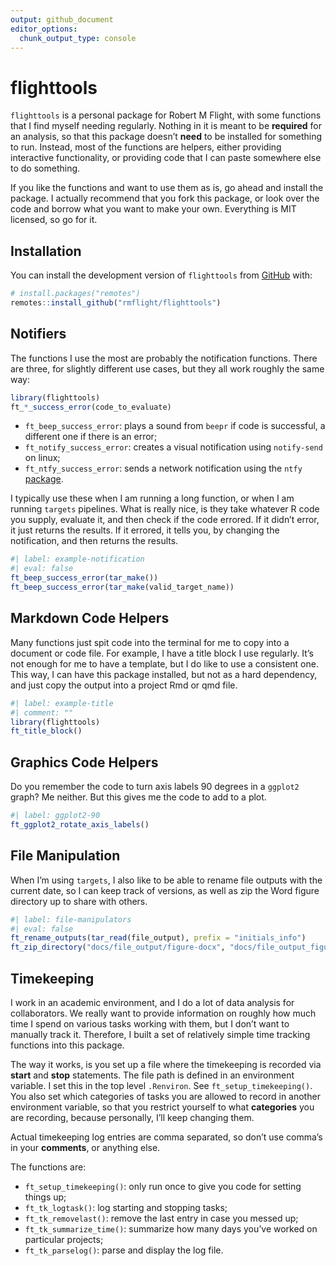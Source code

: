```yaml
---
output: github_document
editor_options: 
  chunk_output_type: console
---
```



# flighttools

<!-- badges: start -->
<!-- badges: end -->

`flighttools` is a personal package for Robert M Flight, with some functions that I find
myself needing regularly.
Nothing in it is meant to be **required** for an analysis, so that this package doesn't **need** to
be installed for something to run.
Instead, most of the functions are helpers, either providing interactive functionality, or providing
code that I can paste somewhere else to do something.

If you like the functions and want to use them as is, go ahead and install the package.
I actually recommend that you fork this package, or look over the code and borrow what you want
to make your own.
Everything is MIT licensed, so go for it.

## Installation

You can install the development version of `flighttools` from [GitHub](https://github.com/) with:

``` r
# install.packages("remotes")
remotes::install_github("rmflight/flighttools")
```

## Notifiers

The functions I use the most are probably the notification functions.
There are three, for slightly different use cases, but they all work roughly the same way:

``` r
library(flighttools)
ft_*_success_error(code_to_evaluate)
```

- `ft_beep_success_error`: plays a sound from `beepr` if code is successful, a different one if there is an error;
- `ft_notify_success_error`: creates a visual notification using `notify-send` on linux;
- `ft_ntfy_success_error`: sends a network notification using the `ntfy` [package](https://github.com/jonocarroll/ntfy).

I typically use these when I am running a long function, or when I am running `targets` pipelines.
What is really nice, is they take whatever R code you supply, evaluate it, and then check if the code errored.
If it didn't error, it just returns the results.
If it errored, it tells you, by changing the notification, and then returns the results.

```r
#| label: example-notification
#| eval: false
ft_beep_success_error(tar_make())
ft_beep_success_error(tar_make(valid_target_name))
```

## Markdown Code Helpers

Many functions just spit code into the terminal for me to copy into a document or code file.
For example, I have a title block I use regularly.
It's not enough for me to have a template, but I do like to use a consistent one.
This way, I can have this package installed, but not as a hard dependency, and just copy the output into a project Rmd or qmd file.

```r
#| label: example-title
#| comment: ""
library(flighttools)
ft_title_block()
```

## Graphics Code Helpers

Do you remember the code to turn axis labels 90 degrees in a `ggplot2` graph?
Me neither.
But this gives me the code to add to a plot.

```r
#| label: ggplot2-90
ft_ggplot2_rotate_axis_labels()
```

## File Manipulation

When I'm using `targets`, I also like to be able to rename file outputs with the current date, so I can keep track of versions, as well as zip the Word figure directory up to share with others.

```r
#| label: file-manipulators
#| eval: false
ft_rename_outputs(tar_read(file_output), prefix = "initials_info")
ft_zip_directory("docs/file_output/figure-docx", "docs/file_output_figures.zip")
```

## Timekeeping

I work in an academic environment, and I do a lot of data analysis for collaborators.
We really want to provide information on roughly how much time I spend on various tasks working with them, but I don't want to manually track it.
Therefore, I built a set of relatively simple time tracking functions into this package.

The way it works, is you set up a file where the timekeeping is recorded via **start** and **stop** statements.
The file path is defined in an environment variable.
I set this in the top level `.Renviron`.
See `ft_setup_timekeeping()`.
You also set which categories of tasks you are allowed to record in another environment variable, so that you restrict yourself to what **categories** you are recording, because personally, I'll keep changing them.

Actual timekeeping log entries are comma separated, so don't use comma's in your **comments**, or anything else.

The functions are:

* `ft_setup_timekeeping()`: only run once to give you code for setting things up;
* `ft_tk_logtask()`: log starting and stopping tasks;
* `ft_tk_removelast()`: remove the last entry in case you messed up;
* `ft_tk_summarize_time()`: summarize how many days you've worked on particular projects;
* `ft_tk_parselog()`: parse and display the log file.

